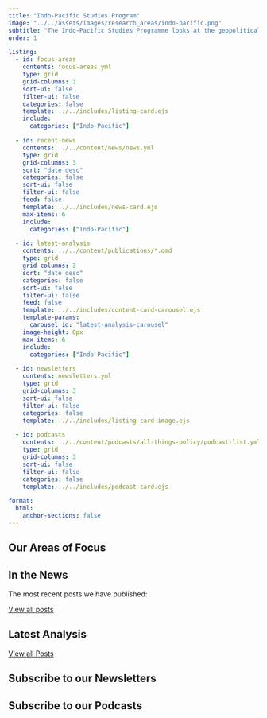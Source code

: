 ```yaml
---
title: "Indo-Pacific Studies Program"
image: "../../assets/images/research_areas/indo-pacific.png"
subtitle: "The Indo-Pacific Studies Programme looks at the geopolitical events and actors across the Indo-Pacific and India’s role in the region."
order: 1

listing:
  - id: focus-areas
    contents: focus-areas.yml
    type: grid
    grid-columns: 3
    sort-ui: false
    filter-ui: false
    categories: false
    template: ../../includes/listing-card.ejs
    include:
      categories: ["Indo-Pacific"]

  - id: recent-news
    contents: ../../content/news/news.yml
    type: grid
    grid-columns: 3
    sort: "date desc"
    categories: false
    sort-ui: false
    filter-ui: false
    feed: false
    template: ../../includes/news-card.ejs
    max-items: 6
    include:
      categories: ["Indo-Pacific"]

  - id: latest-analysis
    contents: ../../content/publications/*.qmd
    type: grid
    grid-columns: 3
    sort: "date desc"
    categories: false
    sort-ui: false
    filter-ui: false
    feed: false
    template: ../../includes/content-card-carousel.ejs
    template-params: 
      carousel_id: "latest-analysis-carousel"
    image-height: 0px
    max-items: 6
    include:
      categories: ["Indo-Pacific"]

  - id: newsletters
    contents: newsletters.yml
    type: grid
    grid-columns: 3
    sort-ui: false
    filter-ui: false
    categories: false
    template: ../../includes/listing-card-image.ejs

  - id: podcasts
    contents: ../../content/podcasts/all-things-policy/podcast-list.yml
    type: grid
    grid-columns: 3
    sort-ui: false
    filter-ui: false
    categories: false
    template: ../../includes/podcast-card.ejs

format: 
  html: 
    anchor-sections: false
---
```


<!-- Start of Areas of Focus Section -->

::: {.section-heading}
## Our Areas of Focus
:::

::: {#focus-areas}
:::

<!-- End of Areas of Focus Section -->

<!-- Start of News Section -->

::: {.section-heading-with-view-all}
::: {.section-heading-subtitle}
## In the News
The most recent posts we have published:
:::
[View all posts](){.view-all}
:::

::: {#recent-news}
:::

<!-- End of News Section -->

<!-- Start of Latest Analysis Section -->

::: {.section-heading-with-view-all}
::: {.section-heading-subtitle}
## Latest Analysis
:::
[View all Posts](){.view-all}
:::

::: {.listing-carousel}
::: {#latest-analysis}
:::
:::

<!-- End of Latest Analysis Section -->

<!-- Start of Newsletter Section -->

::: {.section-heading}
## Subscribe to our Newsletters
:::

::: {#newsletters}
:::

<!-- End of Newsletter Section -->

<!-- Start of Podcasts Section -->

::: {.section-heading}
## Subscribe to our Podcasts
:::

::: {#podcasts}
:::

<!-- End of Podcasts Section -->
